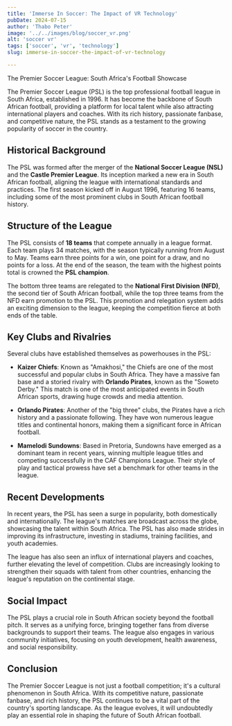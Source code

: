 ```yaml
---
title: 'Immerse In Soccer: The Impact of VR Technology'
pubDate: 2024-07-15
author: 'Thabo Peter'
image: '../../images/blog/soccer_vr.png'
alt: 'soccer vr'
tags: ['soccer', 'vr', 'technology']
slug: immerse-in-soccer-the-impact-of-vr-technology

---
```


The Premier Soccer League: South Africa's Football Showcase


The Premier Soccer League (PSL) is the top professional football league in South Africa, established in 1996. It has become the backbone of South African football, providing a platform for local talent while also attracting international players and coaches. With its rich history, passionate fanbase, and competitive nature, the PSL stands as a testament to the growing popularity of soccer in the country.

## Historical Background

The PSL was formed after the merger of the **National Soccer League (NSL)** and the **Castle Premier League**. Its inception marked a new era in South African football, aligning the league with international standards and practices. The first season kicked off in August 1996, featuring 16 teams, including some of the most prominent clubs in South African football history.

## Structure of the League

The PSL consists of **18 teams** that compete annually in a league format. Each team plays 34 matches, with the season typically running from August to May. Teams earn three points for a win, one point for a draw, and no points for a loss. At the end of the season, the team with the highest points total is crowned the **PSL champion**.

The bottom three teams are relegated to the **National First Division (NFD)**, the second tier of South African football, while the top three teams from the NFD earn promotion to the PSL. This promotion and relegation system adds an exciting dimension to the league, keeping the competition fierce at both ends of the table.

## Key Clubs and Rivalries

Several clubs have established themselves as powerhouses in the PSL:

- **Kaizer Chiefs**: Known as "Amakhosi," the Chiefs are one of the most successful and popular clubs in South Africa. They have a massive fan base and a storied rivalry with **Orlando Pirates**, known as the "Soweto Derby." This match is one of the most anticipated events in South African sports, drawing huge crowds and media attention.

- **Orlando Pirates**: Another of the "big three" clubs, the Pirates have a rich history and a passionate following. They have won numerous league titles and continental honors, making them a significant force in African football.

- **Mamelodi Sundowns**: Based in Pretoria, Sundowns have emerged as a dominant team in recent years, winning multiple league titles and competing successfully in the CAF Champions League. Their style of play and tactical prowess have set a benchmark for other teams in the league.

## Recent Developments

In recent years, the PSL has seen a surge in popularity, both domestically and internationally. The league's matches are broadcast across the globe, showcasing the talent within South Africa. The PSL has also made strides in improving its infrastructure, investing in stadiums, training facilities, and youth academies.

The league has also seen an influx of international players and coaches, further elevating the level of competition. Clubs are increasingly looking to strengthen their squads with talent from other countries, enhancing the league's reputation on the continental stage.

## Social Impact

The PSL plays a crucial role in South African society beyond the football pitch. It serves as a unifying force, bringing together fans from diverse backgrounds to support their teams. The league also engages in various community initiatives, focusing on youth development, health awareness, and social responsibility.

## Conclusion

The Premier Soccer League is not just a football competition; it's a cultural phenomenon in South Africa. With its competitive nature, passionate fanbase, and rich history, the PSL continues to be a vital part of the country's sporting landscape. As the league evolves, it will undoubtedly play an essential role in shaping the future of South African football.
